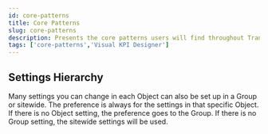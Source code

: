 ```yaml
---
id: core-patterns
title: Core Patterns
slug: core-patterns
description: Presents the core patterns users will find throughout Transpara's Visual KPIs software.
tags: ['core-patterns','Visual KPI Designer']
---
```



## Settings Hierarchy

Many settings you can change in each Object can also be set up in a Group or sitewide. The preference is always for the settings in that specific Object. If there is no Object setting, the preference goes to the Group. If there is no Group setting, the sitewide settings will be used.

<StylizedImage
  imgURL="img/designer/core-patterns-settings-hierarchy.png"
  alt="Settings Hierarchy"
/>
